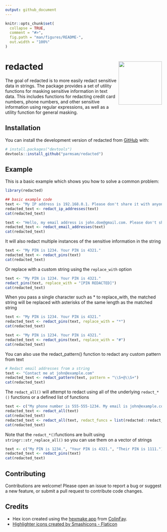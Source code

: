 ```yaml
---
output: github_document
---
```


<!-- README.md is generated from README.Rmd. Please edit that file -->

```r
knitr::opts_chunk$set(
  collapse = TRUE,
  comment = "#>",
  fig.path = "man/figures/README-",
  out.width = "100%"
)
```

# redacted <img src="man/figures/logo.png" align="right" height="139" />
<!-- badges: start -->
<!-- badges: end -->

The goal of redacted is to more easily redact sensitive data in strings. The  package provides a set of utility functions for masking sensitive information in text data. This includes functions for redacting credit card numbers, phone numbers, and other sensitive information using regular expressions, as well as a utility function for general masking.

## Installation

You can install the development version of redacted from [GitHub](https://github.com/) with:

``` r
# install.packages("devtools")
devtools::install_github("parmsam/redacted")
```

## Example

This is a basic example which shows you how to solve a common problem:

```r
library(redacted)

## basic example code
text <- "My IP address is 192.168.0.1. Please don't share it with anyone."
redacted_text <- redact_ip_addresses(text)
cat(redacted_text)

text <- "Hello, my email address is john.doe@gmail.com. Please don't share it with anyone."
redacted_text <- redact_email_addresses(text)
cat(redacted_text)
```
It will also redact multiple instances of the sensitive information in the string
```r
text <- "My PIN is 1234. Your PIN is 4321."
redacted_text <- redact_pins(text)
cat(redacted_text)
```
Or replace with a custom string using the `replace_with` option
```r
text <- "My PIN is 1234. Your PIN is 4321."
redact_pins(text, replace_with = "[PIN REDACTED]")
cat(redacted_text)
```
When you pass a single character such as * to replace_with, the matched string will be replaced with asterisks of the same length as the matched string
```r
text <- "My PIN is 1234. Your PIN is 4321."
redacted_text <- redact_pins(text, replace_with = "*")
cat(redacted_text)

text <- "My PIN is 1234. Your PIN is 4321."
redacted_text <- redact_pins(text, replace_with = "#")
cat(redacted_text)
```
You can also use the redact_pattern() function to redact any custom pattern from text
```r
# Redact email addresses from a string
text <- "Contact me at john@example.com"
redacted_text <- redact_pattern(text, pattern = "\\S+@\\S+")
cat(redacted_text)
```
The `redact_all()` will attempt to redact using all of the underlying `redact_*()` functions or a defined list of functions
```r
text <- c("My phone number is 555-555-1234. My email is john@example.com")
redacted_text <- redact_all(text)
cat(redacted_text)
redacted_text <- redact_all(text, redact_funcs = list(redacted::redact_phone_numbers, redacted::redact_ip_addresses))
cat(redacted_text)
```
Note that the `redact_*()`functions are built using
`stringr::str_replace_all()` so you can use them on a vector of strings
```r
text <- c("My PIN is 1234.", "Your PIN is 4321.", "Their PIN is 1111.")
redacted_text <- redact_pins(text)
cat(redacted_text)
```

## Contributing
Contributions are welcome! Please open an issue to report a bug or suggest a new feature, or submit a pull request to contribute code changes.

## Credits 

- Hex icon created using the [hexmake
app](https://connect.thinkr.fr/hexmake/) from
[ColinFay](https://github.com/ColinFay/hexmake).
- <a href="https://www.flaticon.com/free-icons/highlighter" title="highlighter icons">Highlighter icons created by Smashicons - Flaticon</a>
